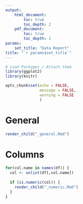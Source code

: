 ```yaml
---
output:
    html_document:
        toc: true
        toc_depth: 2
    pdf_document:
        toc: true
        toc_depth: 2
params: 
    set_title: "Data Report"
title: "`r params$set_title`"
---
```


```r
# Load Packages / Attach them
library(ggplot2)
library(knitr)

opts_chunk$set(echo = FALSE,
               message = FALSE,
               warning = FALSE
               )
```

# General
```r
render_child("_general.Rmd")
```

# Columns
```r
for(col.name in names(df)) {
  col <- unlist(df[,col.name])
  
  if (is.numeric(col)) {
    render_child("_numeric.Rmd")
  }
}
```

